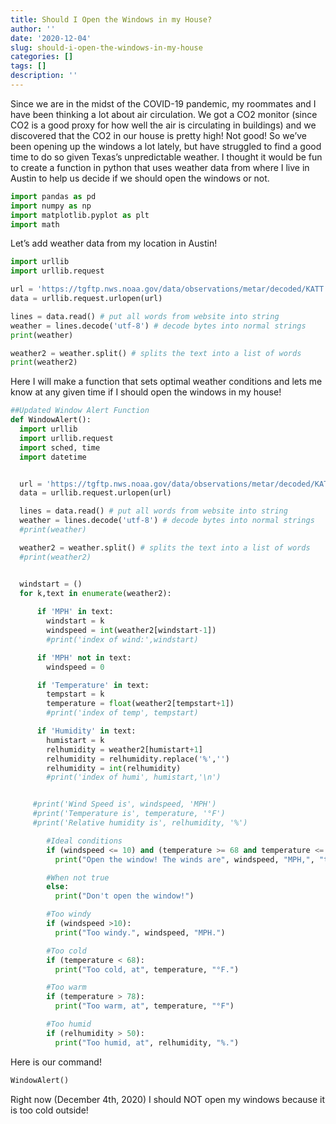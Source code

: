 ```yaml
---
title: Should I Open the Windows in my House?
author: ''
date: '2020-12-04'
slug: should-i-open-the-windows-in-my-house
categories: []
tags: []
description: ''
---
```


Since we are in the midst of the COVID-19 pandemic, my roommates and I have been thinking a lot about air circulation. We got a CO2 monitor (since CO2 is a good proxy for how well the air is circulating in buildings) and we discovered that the CO2 in our house is pretty high! Not good! So we've been opening up the windows a lot lately, but have struggled to find a good time to do so given Texas's unpredictable weather. I thought it would be fun to create a function in python that uses weather data from where I live in Austin to help us decide if we should open the windows or not.

```python
import pandas as pd 
import numpy as np
import matplotlib.pyplot as plt 
import math 
```

Let's add weather data from my location in Austin!
```python
import urllib
import urllib.request

url = 'https://tgftp.nws.noaa.gov/data/observations/metar/decoded/KATT.TXT'
data = urllib.request.urlopen(url)

lines = data.read() # put all words from website into string
weather = lines.decode('utf-8') # decode bytes into normal strings
print(weather)

weather2 = weather.split() # splits the text into a list of words 
print(weather2)
```


Here I will make a function that sets optimal weather conditions and lets me know at any given time if I should open the windows in my house!
```python
##Updated Window Alert Function
def WindowAlert():
  import urllib
  import urllib.request
  import sched, time
  import datetime


  url = 'https://tgftp.nws.noaa.gov/data/observations/metar/decoded/KATT.TXT'
  data = urllib.request.urlopen(url)

  lines = data.read() # put all words from website into string
  weather = lines.decode('utf-8') # decode bytes into normal strings
  #print(weather)

  weather2 = weather.split() # splits the text into a list of words 
  #print(weather2)


  windstart = ()
  for k,text in enumerate(weather2):
      
      if 'MPH' in text:
        windstart = k
        windspeed = int(weather2[windstart-1])
        #print('index of wind:',windstart)

      if 'MPH' not in text:
        windspeed = 0

      if 'Temperature' in text:
        tempstart = k
        temperature = float(weather2[tempstart+1])
        #print('index of temp', tempstart)

      if 'Humidity' in text:
        humistart = k
        relhumidity = weather2[humistart+1]
        relhumidity = relhumidity.replace('%','')
        relhumidity = int(relhumidity)
        #print('index of humi', humistart,'\n')


     #print('Wind Speed is', windspeed, 'MPH')
     #print('Temperature is', temperature, '°F')
     #print('Relative humidity is', relhumidity, '%')

        #Ideal conditions
        if (windspeed <= 10) and (temperature >= 68 and temperature <= 78) and (relhumidity <= 50):
          print("Open the window! The winds are", windspeed, "MPH,", "the temperature is", temperature, "°F," "and the relative humidity is", relhumidity, "%.")

        #When not true
        else:
          print("Don't open the window!")

        #Too windy
        if (windspeed >10): 
          print("Too windy.", windspeed, "MPH.")

        #Too cold
        if (temperature < 68): 
          print("Too cold, at", temperature, "°F.")

        #Too warm
        if (temperature > 78): 
          print("Too warm, at", temperature, "°F")

        #Too humid
        if (relhumidity > 50): 
          print("Too humid, at", relhumidity, "%.")
```

Here is our command!
```python
WindowAlert()
```

Right now (December 4th, 2020) I should NOT open my windows because it is too cold outside!

